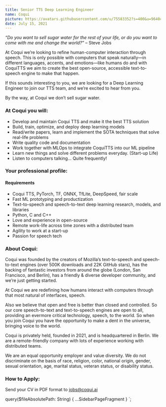 ```yaml
---
title: Senior TTS Deep Learning Engineer
name: Coqui
picture: https://avatars.githubusercontent.com/u/75583352?s=400&u=9640c480b84c161c8976d1ebbf2ec3f803f9d82e&v=4
date: July 15, 2021
---
```



_“Do you want to sell sugar water for the rest of your life, or do you want to come with me and change the world?”_
– Steve Jobs

At Coqui we’re looking to refine human-computer interaction through speech. This is only possible with computers
that speak naturally—in different languages, accents, and emotions—like humans do and with CoquiTTS we aim to
create the best open-source, accessible text-to-speech engine to make that happen.

If this sounds interesting to you, we are looking for a Deep Learning Engineer to join our TTS team, and we’re
excited to hear from you.

By the way, at Coqui we don’t sell sugar water.

<!-- markdownlint-disable no-trailing-punctuation -->

### At Coqui you will:

- Develop and maintain Coqui TTS and make it the best TTS solution
- Build, train, optimize, and deploy deep learning models
- Read/write papers, learn and implement the SOTA techniques that solve real-life problems
- Write quality code and documentation
- Work together with MLOps to integrate CoquiTTS into our ML pipeline
- Learn new things and solve different problems everyday. (Start-up Life)
- Listen to computers talking… Quite frequently!

### Your professional profile:

#### Requirements

- Coqui TTS, PyTorch, TF, ONNX, TfLite, DeepSpeed, fair scale
- Fast ML prototyping and productization
- Text-to-speech and speech-to-text deep learning research, models, and libraries
- Python, C and C++
- Love and experience in open-source
- Remote work-life across time zones with a distributed team
- Agility to work at a start-up
- Passion for speech tech

### About Coqui:

Coqui was founded by the creators of Mozilla’s text-to-speech and speech-to-text engines (over 500K downloads and
22K GitHub stars), has the backing of fantastic investors from around the globe (London, San Francisco, and Berlin),
has a friendly & diverse developer community, and we’re just getting started.

At Coqui we are redefining how humans interact with computers through that most natural of interfaces, speech.

Also we believe that open and free is better than closed and controlled. So our core speech-to-text and text-to-speech
engines are open to all, providing an evermore critical technology, speech, to the world. So when you join Coqui
you have the opportunity to make a dent in the universe, bringing voice to the world.

Coqui is privately held, founded in 2021, and is headquartered in Berlin. We are a remote-friendly company with lots
of experience working with distributed teams.

We are an equal opportunity employer and value diversity. We do not discriminate on the basis of race, religion,
color, national origin, gender, sexual orientation, age, marital status, veteran status, or disability status.

### How to Apply:

Send your CV in PDF format to jobs@coqui.ai

<!-- markdownlint-enable line-length -->

  query($fileAbsolutePath: String) {
    ...SidebarPageFragment
  }
`;
